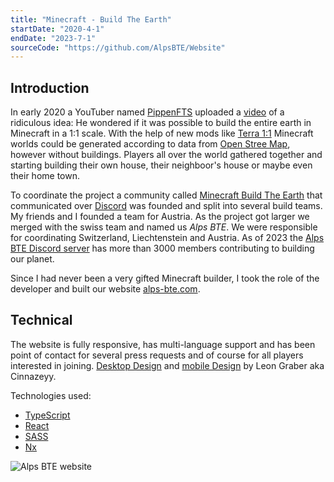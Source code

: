 ```yaml
---
title: "Minecraft - Build The Earth"
startDate: "2020-4-1"
endDate: "2023-7-1"
sourceCode: "https://github.com/AlpsBTE/Website"
---
```


## Introduction

In early 2020 a YouTuber named [PippenFTS](https://www.youtube.com/@PippenFTS) uploaded a [video](https://www.youtube.com/watch?v=8_bW3ab8YAk) of a ridiculous idea: He wondered if it was possible to build the entire earth in Minecraft in a 1:1 scale.
With the help of new mods like [Terra 1:1](https://www.curseforge.com/minecraft/mc-mods/terra-1-to-1-minecraft-world-project) Minecraft worlds could be generated according to data from [Open Stree Map](https://www.openstreetmap.org/), however without buildings.
Players all over the world gathered together and starting building their own house, their neighboor's house or maybe even their home town.

To coordinate the project a community called [Minecraft Build The Earth](https://buildtheearth.net/) that communicated over [Discord](https://discord.com/invite/fXwTQVtt6c) was founded and split into several build teams.
My friends and I founded a team for Austria. As the project got larger we merged with the swiss team and named us *Alps BTE*.
We were responsible for coordinating Switzerland, Liechtenstein and Austria. As of 2023 the [Alps BTE Discord server](https://discord.com/invite/vgkspay) has more than 3000 members contributing to building our planet.

Since I had never been a very gifted Minecraft builder, I took the role of the developer and built our website [alps-bte.com](https://alps-bte.com).

## Technical

The website is fully responsive, has multi-language support and has been point of contact for several press requests and of course for all players interested in joining.
[Desktop Design](https://xd.adobe.com/view/0ba20a0e-d13a-4c14-ad3f-28d8845cca87-5ef1/) and [mobile Design](https://xd.adobe.com/view/d6bc704e-f1c8-4187-a736-2bff2d5aef7c-83ef/) by Leon Graber aka Cinnazeyy.

Technologies used: 
- [TypeScript](https://www.typescriptlang.org/)
- [React](https://react.dev)
- [SASS](https://sass-lang.com/)
- [Nx](https://nx.dev/)

![Alps BTE website](/images/alps-bte-website.png)

